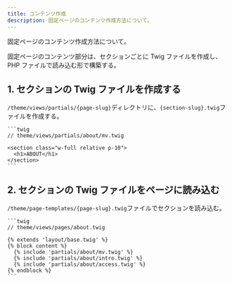 ```yaml
---
title: コンテンツ作成
description: 固定ページのコンテンツ作成方法について。
---
```



固定ページのコンテンツ作成方法について。

固定ページのコンテンツ部分は、セクションごとに Twig ファイルを作成し、PHP ファイルで読み込む形で構築する。

## 1. セクションの Twig ファイルを作成する

`/theme/views/partials/{page-slug}`ディレクトリに、`{section-slug}.twig`ファイルを作成する。

    ```twig
    // theme/views/partials/about/mv.twig

    <section class="w-full relative p-10">
      <h1>ABOUT</h1>
    </section>
    ```

## 2. セクションの Twig ファイルをページに読み込む

`/theme/page-templates/{page-slug}.twig`ファイルでセクションを読み込む。

    ```twig
    // theme/views/pages/about.twig

    {% extends 'layout/base.twig' %}
    {% block content %}
      {% include 'partials/about/mv.twig' %}
      {% include 'partials/about/intro.twig' %}
      {% include 'partials/about/access.twig' %}
    {% endblock %}
    ```
